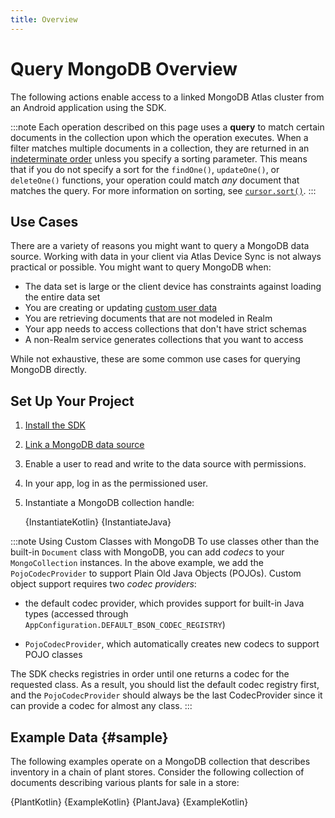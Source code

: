 ```yaml
---
title: Overview
---
```



# Query MongoDB Overview

The following actions enable access to a linked MongoDB Atlas cluster
from an Android application using the SDK.

:::note
Each operation described on this page uses a **query** to
match certain documents in the collection upon which the operation
executes. When a filter matches multiple documents in a collection,
they are returned in an [indeterminate order](https://www.mongodb.com/docs/manual/reference/method/cursor.sort/#return-in-natural-order)
unless you specify a sorting parameter. This means that if you do not specify
a sort for the `findOne()`, `updateOne()`, or `deleteOne()`
functions, your operation could match _any_ document that matches the
query. For more information on sorting, see
[`cursor.sort()`](https://www.mongodb.com/docs/manual/reference/method/cursor.sort/).
:::

## Use Cases

There are a variety of reasons you might want to query a MongoDB data source.
Working with data in your client via Atlas Device Sync is not always practical or
possible. You might want to query MongoDB when:

- The data set is large or the client device has constraints against loading
  the entire data set
- You are creating or updating [custom user data](/sdk/java/app-services/users/custom-user-data)
- You are retrieving documents that are not modeled in Realm
- Your app needs to access collections that don't have strict schemas
- A non-Realm service generates collections that you want to access

While not exhaustive, these are some common use cases for querying MongoDB
directly.

## Set Up Your Project

1. [Install the SDK](/sdk/java/install)
1. [Link a MongoDB data source](https://www.mongodb.com/docs/realm/mongodb/#link-a-data-source)
1. Enable a user to read and write to the data source with permissions.
1. In your app, log in as the permissioned user.
1. Instantiate a MongoDB collection handle:

   <Tabs groupId="java-sdk-languages">
     <TabItem value="kotlin" label="Kotlin">
       <CodeBlock language="kotlin">{InstantiateKotlin}</CodeBlock>
     </TabItem>
     <TabItem value="java" label="Java">
       <CodeBlock language="java">{InstantiateJava}</CodeBlock>
     </TabItem>
   </Tabs>

:::note Using Custom Classes with MongoDB
To use classes other than the built-in `Document` class with
MongoDB, you can add _codecs_ to your `MongoCollection` instances.
In the above example, we add the `PojoCodecProvider` to support
Plain Old Java Objects (POJOs). Custom object support requires two
_codec providers_:

- the default codec provider, which provides support for built-in
  Java types (accessed through `AppConfiguration.DEFAULT_BSON_CODEC_REGISTRY`)

- `PojoCodecProvider`, which automatically creates new codecs to
  support POJO classes

The SDK checks registries in order until one returns a codec for
the requested class. As a result, you should list the default codec
registry first, and the `PojoCodecProvider` should always be the
last CodecProvider since it can provide a codec for almost any
class.
:::

## Example Data {#sample}

The following examples operate on a MongoDB collection that describes
inventory in a chain of plant stores. Consider the following collection
of documents describing various plants for sale in a store:

<Tabs groupId="java-sdk-languages">
  <TabItem value="kotlin" label="Kotlin">
    <CodeBlock title="Plant.kt" language="kotlin">
      {PlantKotlin}
    </CodeBlock>
    <CodeBlock title="Plant.kt" language="kotlin">
      {ExampleKotlin}
    </CodeBlock>
  </TabItem>
  <TabItem value="java" label="Java">
    <CodeBlock title="Plant.java" language="java">
      {PlantJava}
    </CodeBlock>
    <CodeBlock title="Plant.kt" language="kotlin">
      {ExampleKotlin}
    </CodeBlock>
  </TabItem>
</Tabs>
